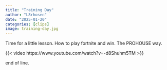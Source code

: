 ```yaml
---
title: "Training Day"
author: "L8rhosen"
date: "2025-01-20"
categories: [clips]
image: training-day.jpg
---
```


Time for a little lesson.  How to play fortnite and win. The PROHOUSE way.

{{< video https://www.youtube.com/watch?v=-d8Shuhm5TM >}}

end of line.